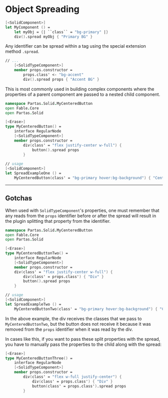 
# Object Spreading

```fsharp title="Spreading Objects"
[<SolidComponent>]
let MyComponent () =
    let myObj = {| ``class`` = "bg-primary" |}
    div().spread myObj { "Primary BG" }
```

<SpreadExampleZero></SpreadExampleZero>

Any identifier can be spread within a tag using the special extension method `.spread`.

```fsharp title="Spreading Props"
// ...
    [<SolidTypeComponent>]
    member props.constructor =
        props.class' <- "bg-accent"
        div().spread props { "Accent BG" } 
```

This is most commonly used in building complex components where the properties of a parent component are passed to a nested child component.

```fsharp
namespace Partas.Solid.MyCenteredButton
open Fable.Core
open Partas.Solid

[<Erase>]
type MyCenteredButton() =
    interface RegularNode
    [<SolidTypeComponent>]
    member props.constructor =
        div(class' = "flex justify-center w-full") {
            button().spread props
        }
        
// usage
[<SolidComponent>]
let SpreadExampleOne () =
    MyCenteredButton(class' = "bg-primary hover:bg-background") { "Centered" }
```

<SpreadExampleOne></SpreadExampleOne>

---

## Gotchas

When used with `SolidTypeComponent`'s properties, one must remember that any reads from the `props` identifier before or after the spread will result in the plugin splitting that property from the identifier.

```fsharp
namespace Partas.Solid.MyCenteredButton
open Fable.Core
open Partas.Solid

[<Erase>]
type MyCenteredButtonTwo() =
    interface RegularNode
    [<SolidTypeComponent>]
    member props.constructor =
    div(class' = "flex justify-center w-full") {
        div(class' = props.class') { "Div" }
        button().spread props
    }

// usage
[<SolidComponent>]
let SpreadExampleTwo () =
    MyCenteredButtonTwo(class' = "bg-primary hover:bg-background") { "Centered" }
```

<SpreadExampleTwo></SpreadExampleTwo>

In the above example, the div receives the classes that we pass to `MyCenteredButtonTwo`, but the button does not receive it because it was removed from the `props` identifier when it was read by the div.

In cases like this, if you want to pass these split properties with the spread, you have to manually pass the properties to the child along with the spread:

```fsharp
[<Erase>]
type MyCenteredButtonThree() =
    interface RegularNode
    [<SolidTypeComponent>]
    member props.constructor =
        div(class' = "flex w-full justify-center") {
            div(class' = props.class') { "Div" }
            button(class' = props.class').spread props
        }
```

<SpreadExampleThree></SpreadExampleThree>
